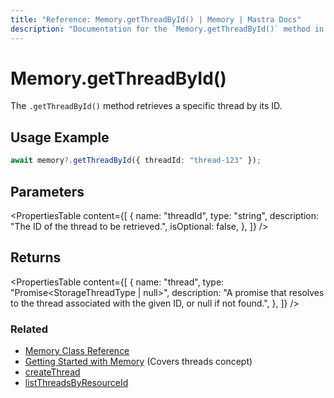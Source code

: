 ```yaml
---
title: "Reference: Memory.getThreadById() | Memory | Mastra Docs"
description: "Documentation for the `Memory.getThreadById()` method in Mastra, which retrieves a specific thread by its ID."
---
```


# Memory.getThreadById()

The `.getThreadById()` method retrieves a specific thread by its ID.

## Usage Example

```typescript
await memory?.getThreadById({ threadId: "thread-123" });
```

## Parameters

<PropertiesTable
  content={[
    {
      name: "threadId",
      type: "string",
      description: "The ID of the thread to be retrieved.",
      isOptional: false,
    },
  ]}
/>

## Returns

<PropertiesTable
  content={[
    {
      name: "thread",
      type: "Promise<StorageThreadType | null>",
      description:
        "A promise that resolves to the thread associated with the given ID, or null if not found.",
    },
  ]}
/>

### Related

- [Memory Class Reference](/reference/memory/memory-class)
- [Getting Started with Memory](/docs/memory/overview) (Covers threads concept)
- [createThread](/reference/memory/createThread)
- [listThreadsByResourceId](/reference/memory/listThreadsByResourceId)
